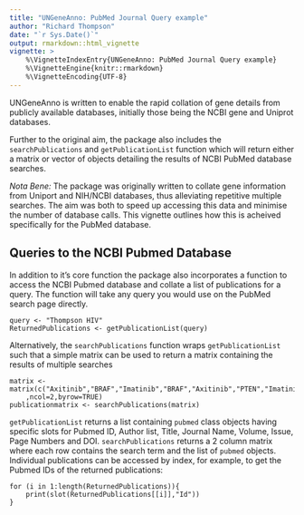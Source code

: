 ```yaml
---
title: "UNGeneAnno: PubMed Journal Query example"
author: "Richard Thompson"
date: "`r Sys.Date()`"
output: rmarkdown::html_vignette
vignette: >
    %\VignetteIndexEntry{UNGeneAnno: PubMed Journal Query example}
    %\VignetteEngine{knitr::rmarkdown}
    %\VignetteEncoding{UTF-8}
---
```


UNGeneAnno is written to enable the rapid collation of gene details from publicly available databases, initially those being the NCBI gene and Uniprot databases. 

Further to the original aim, the package also includes the `searchPublications` and `getPublicationList` function which will return either a matrix or vector of objects detailing the results of NCBI PubMed database searches.

*Nota Bene:* The package was originally written to collate gene information from Uniport and NIH/NCBI databases, thus alleviating repetitive multiple searches. The aim was both to speed up accessing this data and minimise the number of database calls. This vignette outlines how this is acheived specifically for the PubMed database.

## Queries to the NCBI Pubmed Database
In addition to it's core function the package also incorporates a function to access the NCBI Pubmed database and collate a list of publications for a query. The function will take any query you would use on the PubMed search page directly.

    query <- "Thompson HIV"
    ReturnedPublications <- getPublicationList(query)
    
Alternatively, the `searchPublications` function wraps `getPublicationList` such that a simple matrix can be used to return a matrix containing the results of multiple searches

    matrix <- matrix(c("Axitinib","BRAF","Imatinib","BRAF","Axitinib","PTEN","Imatinib","SMURF2")
        ,ncol=2,byrow=TRUE)
    publicationmatrix <- searchPublications(matrix)
    
`getPublicationList` returns a list containing `pubmed` class objects having specific slots for Pubmed ID, Author list, Title, Journal Name, Volume, Issue, Page Numbers and DOI. `searchPublications` returns a 2 column matrix where each row contains the search term and the list of `pubmed` objects.
Individual publications can be accessed by index, for example, to get the Pubmed IDs of the returned publications:

    for (i in 1:length(ReturnedPublications)){
        print(slot(ReturnedPublications[[i]],"Id"))
    }


